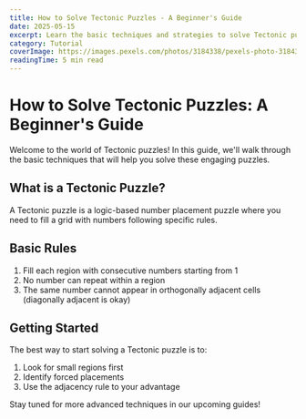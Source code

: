 ```yaml
---
title: How to Solve Tectonic Puzzles - A Beginner's Guide
date: 2025-05-15
excerpt: Learn the basic techniques and strategies to solve Tectonic puzzles efficiently, even as a complete beginner.
category: Tutorial
coverImage: https://images.pexels.com/photos/3184338/pexels-photo-3184338.jpeg
readingTime: 5 min read
---
```


# How to Solve Tectonic Puzzles: A Beginner's Guide

Welcome to the world of Tectonic puzzles! In this guide, we'll walk through the basic techniques that will help you solve these engaging puzzles.

## What is a Tectonic Puzzle?

A Tectonic puzzle is a logic-based number placement puzzle where you need to fill a grid with numbers following specific rules.

## Basic Rules

1. Fill each region with consecutive numbers starting from 1
2. No number can repeat within a region
3. The same number cannot appear in orthogonally adjacent cells (diagonally adjacent is okay)

## Getting Started

The best way to start solving a Tectonic puzzle is to:

1. Look for small regions first
2. Identify forced placements
3. Use the adjacency rule to your advantage

Stay tuned for more advanced techniques in our upcoming guides!
